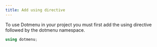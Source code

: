 ```yaml
---
title: Add using directive
---
```


To use Dotmenu in your project you must first add the using directive followed by the dotmenu namespace.

```cs
using dotmenu;
```